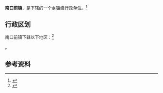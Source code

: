 {{中国乡级行政区|21/04/23/105/000}}

'''南口前镇'''，是{{PRC admin/fullname|21/04/23/105/000|3}}下辖的一个[[乡镇|乡镇]]级行政单位。<ref>{{PRC admin/ref sgc|{{PRC admin/parent|21/04/23/105/000}}}}</ref>

== 行政区划 ==

南口前镇下辖以下地区：<ref>{{PRC admin/ref sgc|21/04/23/105/000}}</ref>

{{PRC admin/children|21/04/23/105/000}}。

== 参考资料 ==

{{reflist}}

{{行政区划小作品}}
{{PRC admin/navcat|21/04/23/105/000}}